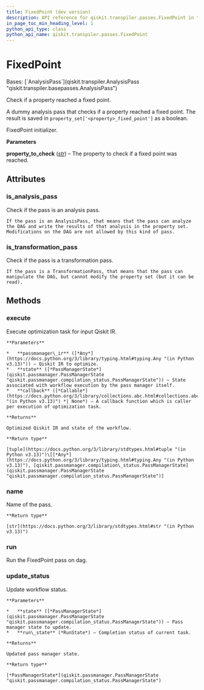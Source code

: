 ```yaml
---
title: FixedPoint (dev version)
description: API reference for qiskit.transpiler.passes.FixedPoint in the dev version of qiskit
in_page_toc_min_heading_level: 1
python_api_type: class
python_api_name: qiskit.transpiler.passes.FixedPoint
---
```


# FixedPoint

<Class id="qiskit.transpiler.passes.FixedPoint" isDedicatedPage={true} github="https://github.com/Qiskit/qiskit/tree/stable/2.0/qiskit/transpiler/passes/utils/fixed_point.py#L20-L48" signature="qiskit.transpiler.passes.FixedPoint(*args, **kwargs)" modifiers="class">
  Bases: [`AnalysisPass`](qiskit.transpiler.AnalysisPass "qiskit.transpiler.basepasses.AnalysisPass")

  Check if a property reached a fixed point.

  A dummy analysis pass that checks if a property reached a fixed point. The result is saved in `property_set['<property>_fixed_point']` as a boolean.

  FixedPoint initializer.

  **Parameters**

  **property\_to\_check** ([*str*](https://docs.python.org/3/library/stdtypes.html#str "(in Python v3.13)")) – The property to check if a fixed point was reached.

  ## Attributes

  ### is\_analysis\_pass

  <Attribute id="qiskit.transpiler.passes.FixedPoint.is_analysis_pass">
    Check if the pass is an analysis pass.

    If the pass is an AnalysisPass, that means that the pass can analyze the DAG and write the results of that analysis in the property set. Modifications on the DAG are not allowed by this kind of pass.
  </Attribute>

  ### is\_transformation\_pass

  <Attribute id="qiskit.transpiler.passes.FixedPoint.is_transformation_pass">
    Check if the pass is a transformation pass.

    If the pass is a TransformationPass, that means that the pass can manipulate the DAG, but cannot modify the property set (but it can be read).
  </Attribute>

  ## Methods

  ### execute

  <Function id="qiskit.transpiler.passes.FixedPoint.execute" github="https://github.com/Qiskit/qiskit/tree/stable/2.0/qiskit/passmanager/base_tasks.py#L72-L118" signature="execute(passmanager_ir, state, callback=None)">
    Execute optimization task for input Qiskit IR.

    **Parameters**

    *   **passmanager\_ir** ([*Any*](https://docs.python.org/3/library/typing.html#typing.Any "(in Python v3.13)")) – Qiskit IR to optimize.
    *   **state** ([*PassManagerState*](qiskit.passmanager.PassManagerState "qiskit.passmanager.compilation_status.PassManagerState")) – State associated with workflow execution by the pass manager itself.
    *   **callback** ([*Callable*](https://docs.python.org/3/library/collections.abc.html#collections.abc.Callable "(in Python v3.13)") *| None*) – A callback function which is caller per execution of optimization task.

    **Returns**

    Optimized Qiskit IR and state of the workflow.

    **Return type**

    [tuple](https://docs.python.org/3/library/stdtypes.html#tuple "(in Python v3.13)")\[[*Any*](https://docs.python.org/3/library/typing.html#typing.Any "(in Python v3.13)"), [qiskit.passmanager.compilation\_status.PassManagerState](qiskit.passmanager.PassManagerState "qiskit.passmanager.compilation_status.PassManagerState")]
  </Function>

  ### name

  <Function id="qiskit.transpiler.passes.FixedPoint.name" github="https://github.com/Qiskit/qiskit/tree/stable/2.0/qiskit/passmanager/base_tasks.py#L68-L70" signature="name()">
    Name of the pass.

    **Return type**

    [str](https://docs.python.org/3/library/stdtypes.html#str "(in Python v3.13)")
  </Function>

  ### run

  <Function id="qiskit.transpiler.passes.FixedPoint.run" github="https://github.com/Qiskit/qiskit/tree/stable/2.0/qiskit/transpiler/passes/utils/fixed_point.py#L37-L48" signature="run(dag)">
    Run the FixedPoint pass on dag.
  </Function>

  ### update\_status

  <Function id="qiskit.transpiler.passes.FixedPoint.update_status" github="https://github.com/Qiskit/qiskit/tree/stable/2.0/qiskit/passmanager/base_tasks.py#L120-L138" signature="update_status(state, run_state)">
    Update workflow status.

    **Parameters**

    *   **state** ([*PassManagerState*](qiskit.passmanager.PassManagerState "qiskit.passmanager.compilation_status.PassManagerState")) – Pass manager state to update.
    *   **run\_state** (*RunState*) – Completion status of current task.

    **Returns**

    Updated pass manager state.

    **Return type**

    [*PassManagerState*](qiskit.passmanager.PassManagerState "qiskit.passmanager.compilation_status.PassManagerState")
  </Function>
</Class>


